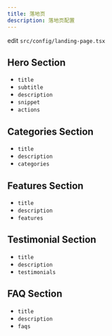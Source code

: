 ```yaml
---
title: 落地页
description: 落地页配置
---
```


edit `src/config/landing-page.tsx`

## Hero Section

- `title`
- `subtitle`
- `description`
- `snippet`
- `actions`

## Categories Section

- `title`
- `description`
- `categories`

## Features Section

- `title`
- `description`
- `features`

## Testimonial Section

- `title`
- `description`
- `testimonials`

## FAQ Section

- `title`
- `description`
- `faqs`

